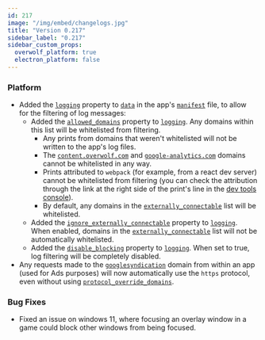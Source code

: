```yaml
---
id: 217
image: "/img/embed/changelogs.jpg"
title: "Version 0.217"
sidebar_label: "0.217"
sidebar_custom_props:
  overwolf_platform: true
  electron_platform: false
---
```


### Platform
- Added the [`logging`][logging] property to [`data`](/api/manifest#webapp-settings-object) in the app's [`manifest`](/api/manifest) file, to allow for the filtering of log messages:
    - Added the [`allowed_domains`][logging] property to [`logging`][logging]. Any domains within this list will be whitelisted from filtering.
      - Any prints from domains that weren't whitelisted will not be written to the app's log files.
      - The [`content.overwolf.com`](https://content.overwolf.com) and [`google-analytics.com`](https://google-analytics.com) domains cannot be whitelisted in any way.
      - Prints attributed to `webpack` (for example, from a react dev server) cannot be whitelisted from filtering (you can check the attribution through the link at the right side of the print's line in the [dev tools console](/start/getting-started/using-dev-tools#console)).
      - By default, any domains in the [`externally_connectable`](/api/manifest#externally_connectable) list will be whitelisted.
    - Added the [`ignore_externally_connectable`][logging] property to [`logging`][logging]. When enabled, domains in the [`externally_connectable`](/api/manifest#externally_connectable) list will not be automatically whitelisted.
    - Added the [`disable_blocking`][logging] property to [`logging`][logging]. When set to true, log filtering will be completely disabled.
- Any requests made to the [`googlesyndication`](https://googlesyndication.com) domain from within an app (used for Ads purposes) will now automatically use the `https` protocol, even without using [`protocol_override_domains`](/api/manifest#protocol_override_domains).

### Bug Fixes
- Fixed an issue on windows 11, where focusing an overlay window in a game could block other windows from being focused.

[logging]: /api/manifest#logging-object

